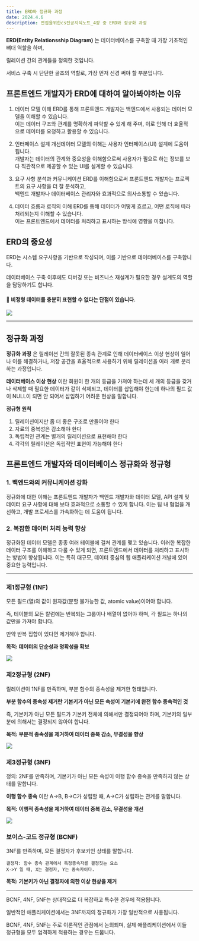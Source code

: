 ```yaml
---
title: ERD와 정규화 과정
date: 2024.4.6
description: 면접을위한cs전공지식노트_4장 중 ERD와 정규화 과정
---
```


**ERD(Entity Relationsship Diagram)** 는 데이터베이스를 구축할 때 가장 기초적인 뼈대 역할을 하며,

릴레이션 간의 관계들을 정의한 것입니다.

서비스 구축 시 단단한 골조의 역할로, 가장 먼저 신경 써야 할 부분입니다.

## 프론트엔드 개발자가 ERD에 대하여 알아봐야하는 이유

1. 데이터 모델 이해
   ERD를 통해 프론트엔드 개발자는 백엔드에서 사용되는 데이터 모델을 이해할 수 있습니다. <br/>
   이는 데이터 구조와 관계를 명확하게 파악할 수 있게 해 주며, 이로 인해 더 효율적으로 데이터를 요청하고 활용할 수 있습니다.

2. 인터페이스 설계
   개선데이터 모델의 이해는 사용자 인터페이스(UI) 설계에 도움이 됩니다. <br/>
   개발자는 데이터의 관계와 중요성을 이해함으로써 사용자가 필요로 하는 정보를 보다 직관적으로 제공할 수 있는 UI를 설계할 수 있습니다.

3. 요구 사항 분석과 커뮤니케이션
   ERD를 이해함으로써 프론트엔드 개발자는 프로젝트의 요구 사항을 더 잘 분석하고, <br/>
   백엔드 개발자나 데이터베이스 관리자와 효과적으로 의사소통할 수 있습니다.

4. 데이터 흐름과 로직의 이해
   ERD를 통해 데이터가 어떻게 흐르고, 어떤 로직에 따라 처리되는지 이해할 수 있습니다. <br/>
   이는 프론트엔드에서 데이터를 처리하고 표시하는 방식에 영향을 미칩니다.

## ERD의 중요성

ERD는 시스템 요구사항을 기반으로 작성되며, 이를 기반으로 데이터베이스를 구축합니다.

데이터베이스 구축 이후에도 디버깅 또는 비즈니스 재설계가 필요한 경우 설계도의 역할을 담당하기도 합니다.

#### 🔴 비정형 데이터를 충분히 표현할 수 없다는 단점이 있습니다.

![](/posts/ERD.png)

---

## 정규화 과정

**정규화 과정** 은 릴레이션 간의 잘못된 종속 관계로 인해 데이터베이스 이상 현상이 일어나 이를 해결하거나,
저장 공간을 효율적으로 사용하기 위해 릴레이션을 여러 개로 분리하는 과정입니다.

**데이터베이스 이상 현상** 이란 회원이 한 개의 등급을 가져야 하는데 세 개의 등급을 갖거나 삭제할 때 필요한 데이터가 같이 삭제되고,
데이터를 삽입해야 한는데 하나의 필드 값이 NULL이 되면 안 되어서 삽입하기 어려운 현상을 말합니다.

**정규형 원칙**

1. 릴레이션이지만 좀 더 좋은 구조로 만들어야 한다
2. 자료의 중복성은 감소해야 한다
3. 독립적인 관계는 별개의 릴레이션으로 표현해야 한다
4. 각각의 릴레이션은 독립적인 표현이 가능해야 한다

## 프론트엔드 개발자와 데이터베이스 정규화와 정규형

### 1. 백엔드와의 커뮤니케이션 강화

정규화에 대한 이해는 프론트엔드 개발자가 백엔드 개발자와 데이터 모델,
API 설계 및 데이터 요구 사항에 대해 보다 효과적으로 소통할 수 있게 합니다.
이는 팀 내 협업을 개선하고, 개발 프로세스를 가속화하는 데 도움이 됩니다.

### 2. 복잡한 데이터 처리 능력 향상

정규화된 데이터 모델은 종종 여러 테이블에 걸쳐 관계를 맺고 있습니다.
이러한 복잡한 데이터 구조를 이해하고 다룰 수 있게 되면, 프론트엔드에서 데이터를 처리하고 표시하는 방법이 향상됩니다.
이는 특히 대규모, 데이터 중심의 웹 애플리케이션 개발에 있어 중요한 능력입니다.

---

### 제1정규형 (1NF)

모든 필드(열)의 값이 원자값(분할 불가능한 값, atomic value)이어야 합니다.

즉, 테이블의 모든 칼럼에는 반복되는 그룹이나 배열이 없어야 하며, 각 필드는 하나의 값만을 가져야 합니다.

만약 반복 집합이 있다면 제거해야 합니다.

**목적: 데이터의 단순성과 명확성을 확보**

![](/posts/제1.png)

### 제2정규형 (2NF)

릴레이션이 1NF를 만족하며, 부분 함수의 종속성을 제거한 형태입니다.

**부분 함수의 종속성 제거란 기본키가 아닌 모든 속성이 기본키에 완전 함수 종속적인 것**

즉, 기본키가 아닌 모든 필드가 기본키 전체에 의해서만 결정되어야 하며, 기본키의 일부분에 의해서는 결정되지 않아야 합니다.

**목적: 부분적 종속성을 제거하여 데이터 중복 감소, 무결성을 향상**

![](/posts/제2.png)

### 제3정규형 (3NF)

정의: 2NF를 만족하며, 기본키가 아닌 모든 속성이 이행 함수 종속을 만족하지 않는 상태를 말합니다.

**이행 함수 종속** 이란 A->B, B->C가 성립할 때, A->C가 성립하는 관계를 말합니다.

**목적: 이행적 종속성을 제거하여 데이터 중복 감소, 무결성을 개선**

![](/posts/제3.png)

### 보이스-코드 정규형 (BCNF)

3NF를 만족하며, 모든 결정자가 후보키인 상태를 말합니다.

```
결정자: 함수 종속 관계에서 특정종속자를 결정짓는 요소
X->Y 일 때, X는 결정자, Y는 종속자이다.
```

**목적: 기본키가 아닌 결정자에 의한 이상 현상을 제거**

---

BCNF, 4NF, 5NF는 상대적으로 더 복잡하고 특수한 경우에 적용됩니다.

일반적인 애플리케이션에서는 3NF까지의 정규화가 가장 일반적으로 사용됩니다.

BCNF, 4NF, 5NF는 주로 이론적인 관점에서 논의되며, 실제 애플리케이션에서 이들 정규형을 모두 엄격하게 적용하는 경우는 드뭅니다.
